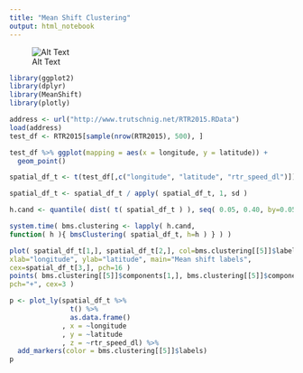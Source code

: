 ```yaml
---
title: "Mean Shift Clustering"
output: html_notebook
---
```


![Alt Text](https://cdn-images-1.medium.com/max/800/1*vyz94J_76dsVToaa4VG1Zg.gif)

```r
library(ggplot2)
library(dplyr)
library(MeanShift)
library(plotly)
```


```r
address <- url("http://www.trutschnig.net/RTR2015.RData")
load(address)
test_df <- RTR2015[sample(nrow(RTR2015), 500), ]
```


```r
test_df %>% ggplot(mapping = aes(x = longitude, y = latitude)) + 
  geom_point()
```

```r
spatial_df_t <- t(test_df[,c("longitude", "latitude", "rtr_speed_dl")])
```

```r
spatial_df_t <- spatial_df_t / apply( spatial_df_t, 1, sd )

h.cand <- quantile( dist( t( spatial_df_t ) ), seq( 0.05, 0.40, by=0.05 ) )
```

```r
system.time( bms.clustering <- lapply( h.cand,
function( h ){ bmsClustering( spatial_df_t, h=h ) } ) )
```

```r
plot( spatial_df_t[1,], spatial_df_t[2,], col=bms.clustering[[5]]$labels, 
xlab="longitude", ylab="latitude", main="Mean shift labels",
cex=spatial_df_t[3,], pch=16 )
points( bms.clustering[[5]]$components[1,], bms.clustering[[5]]$components[2,], col=1:ncol( bms.clustering[[5]]$components ),
pch="+", cex=3 )
```

```r
p <- plot_ly(spatial_df_t %>% 
               t() %>% 
               as.data.frame()
             , x = ~longitude
             , y = ~latitude
             , z = ~rtr_speed_dl) %>%
  add_markers(color = bms.clustering[[5]]$labels)
p
```


















